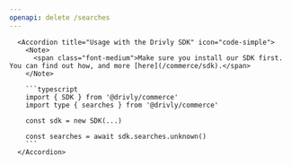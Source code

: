 ```yaml
---
openapi: delete /searches
---
```


      <Accordion title="Usage with the Drivly SDK" icon="code-simple">
        <Note>
          <span class="font-medium">Make sure you install our SDK first. You can find out how, and more [here](/commerce/sdk).</span>
        </Note>

        ```typescript
        import { SDK } from '@drivly/commerce'
        import type { searches } from '@drivly/commerce'

        const sdk = new SDK(...)

        const searches = await sdk.searches.unknown()
        ```
      </Accordion>
